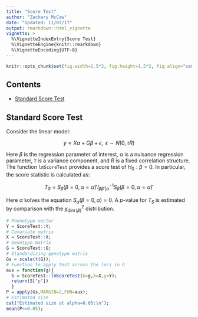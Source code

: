 ```yaml
---
title: "Score Test"
author: "Zachary McCaw"
date: "Updated: 11/07/17"
output: rmarkdown::html_vignette
vignette: >
  %\VignetteIndexEntry{Score Test}
  %\VignetteEngine{knitr::rmarkdown}
  %\VignetteEncoding{UTF-8}
---
```


```r
knitr::opts_chunk$set(fig.width=1.5*3, fig.height=1.5*2, fig.align="center", fig.path='Figs/',echo=T, warning=F, message=F, cache=T, results='hold');
```

## Contents

* [Standard Score Test](#standard-score-test)

## Standard Score Test
Consider the linear model:

$$y=X\alpha+G\beta+\epsilon,\;\;\epsilon\sim N(0,\tau R)$$

Here $\beta$ is the regression parameter of interest, $\alpha$ is a nuisance regression parameter, $\tau$ is a variance component, and $R$ is a fixed correlation structure. The function `lmScoreTest` provides a score test of $H_{0}:\beta = 0$. In particular, the score statistic is calculated as:

$$T_{S}=S_{\beta}(\beta=0,\alpha=\tilde{\alpha})'I_{\beta\beta'|\alpha}^{-1}S_{\beta}(\beta=0,\alpha=\tilde{\alpha})'$$

Here $\tilde{\alpha}$ solves the equation $S_{\alpha}(\beta=0,\alpha) = 0$. A $p$-value for $T_{S}$ is estimated by comparison with the $\chi_{\dim(\beta)}^{2}$ distribution. 

```r
# Phenotype vector
Y = ScoreTest::Y;
# Covariate matrix
X = ScoreTest::X;
# Genotype matrix
G = ScoreTest::G;
# Standardizing genotype matrix
Gs = scale(t(G));
# Function to apply test across the loci in G 
aux = function(g){
  S = ScoreTest::lmScoreTest(G=g,X=X,y=Y);
  return(S["p"])
  }
P = apply(Gs,MARGIN=2,FUN=aux);
# Estimated size
cat("Estimated size at alpha=0.05:\n");
mean(P<=0.05);
```